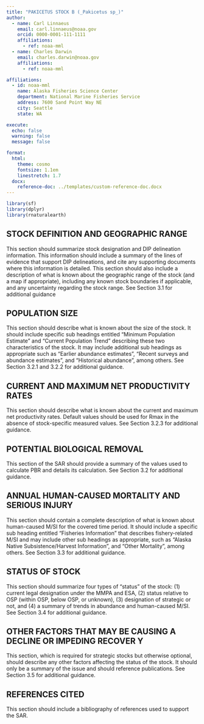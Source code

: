 ```yaml
---
title: "PAKICETUS STOCK B (_Pakicetus sp_)"
author:
  - name: Carl Linnaeus
    email: carl.linnaeus@noaa.gov
    orcid: 0000-0001-111-1111
    affiliations:
      - ref: noaa-mml
  - name: Charles Darwin
    email: charles.darwin@noaa.gov
    affiliations:
      - ref: noaa-mml

affiliations:
  - id: noaa-mml
    name: Alaska Fisheries Science Center
    department: National Marine Fisheries Service
    address: 7600 Sand Point Way NE
    city: Seattle
    state: WA

execute: 
  echo: false
  warning: false
  message: false

format:
  html: 
    theme: cosmo
    fontsize: 1.1em
    linestretch: 1.7
  docx:
    reference-doc: ../templates/custom-reference-doc.docx
---
```


```r
library(sf)
library(dplyr)
library(rnaturalearth)
```

## STOCK DEFINITION AND GEOGRAPHIC RANGE 

This section should summarize stock designation and DIP delineation information. This information should include a summary of the lines of evidence that support DIP delineations, and cite any supporting documents where this information is detailed. This section should also include a description of what is known about the geographic range of the stock (and a map if appropriate), including any known stock boundaries if applicable, and any uncertainty regarding the stock range. See Section 3.1 for additional guidance

## POPULATION SIZE 

This section should describe what is known about the size of the stock. It should include specific sub headings entitled “Minimum Population Estimate” and “Current Population Trend” describing these two characteristics of the stock. It may include additional sub headings as appropriate such as “Earlier abundance estimates”, “Recent surveys and abundance estimates”, and “Historical abundance”, among others. See Section 3.2.1 and 3.2.2 for additional guidance.

## CURRENT AND MAXIMUM NET PRODUCTIVITY RATES 

This section should describe what is known about the current and maximum net productivity rates. Default values should be used for Rmax in the absence of stock-specific measured values. See Section 3.2.3 for additional guidance. 

## POTENTIAL BIOLOGICAL REMOVAL 

This section of the SAR should provide a summary of the values used to calculate PBR and details its calculation. See Section 3.2 for additional guidance. 

## ANNUAL HUMAN-CAUSED MORTALITY AND SERIOUS INJURY 

This section should contain a complete description of what is known about human-caused M/SI for the covered time period. It should include a specific sub heading entitled “Fisheries Information” that describes fishery-related M/SI and may include other sub headings as appropriate, such as “Alaska Native Subsistence/Harvest Information”, and “Other Mortality”, among others. See Section 3.3 for additional guidance. 

## STATUS OF STOCK 

This section should summarize four types of “status” of the stock: (1) current legal designation under the MMPA and ESA, (2) status relative to OSP (within OSP, below OSP, or unknown), (3) designation of strategic or not, and (4) a summary of trends in abundance and human-caused M/SI. See Section 3.4 for additional guidance.

## OTHER FACTORS THAT MAY BE CAUSING A DECLINE OR IMPEDING RECOVER Y 

This section, which is required for strategic stocks but otherwise optional, should describe any other factors affecting the status of the stock. It should only be a summary of the issue and should reference publications. See Section 3.5 for additional guidance. 

## REFERENCES CITED 

This section should include a bibliography of references used to support the SAR. 
